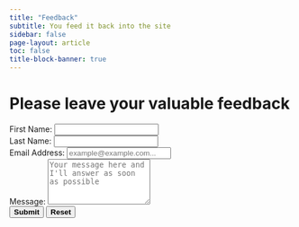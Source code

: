 ```yaml
---
title: "Feedback"
subtitle: You feed it back into the site
sidebar: false
page-layout: article
toc: false
title-block-banner: true
---
```


```{=html5}
<!DOCTYPE html>
<html>
<head>
  <title>Please leave your valuable feedback</title>
  <link rel="stylesheet" href="style.css">
</head>
<body>
  <div class="container">
    <h1 class="text-center">Please leave your valuable feedback</h1>
    <form name="contact-form" method="POST" data-netlify="true" netlify-honeypot="bot-field" action="/success">
      <div class="form-group row">
        <div class="col-6">
          <label for="first-name">First Name:</label>
          <input type="text" class="form-control" id="first-name" name="first-name" required>
        </div>
        <div class="col-6">
          <label for="second-name">Last Name:</label>
          <input type="text" class="form-control" id="second-name" name="second-name" required>
        </div>
      </div>
      <div class="form-group">
        <label for="email">Email Address:</label>
        <input type="email" class="form-control" id="email" name="email" placeholder="example@example.com..." required>
      </div>
      <div class="form-group">
        <label for="message">Message:</label>
        <textarea class="form-control" id="message" name="message" rows="5" placeholder="Your message here and I'll answer as soon as possible" required></textarea>
      </div>
      <div class="text-center mt-4">
        <button type="submit" class="btn btn-primary mr-3" style="font-weight: bold;">Submit</button>
        <button type="reset" class="btn btn-secondary ml-3" style="font-weight: bold;">Reset</button>
      </div>
    </form>
  </div>
</body>
</html>
```
